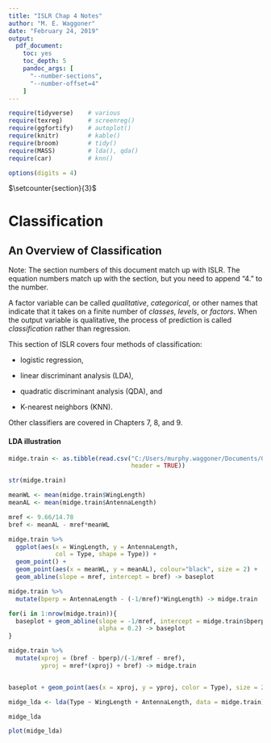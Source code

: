 ```yaml
---
title: "ISLR Chap 4 Notes"
author: "M. E. Waggoner"
date: "February 24, 2019"
output: 
  pdf_document:
    toc: yes
    toc_depth: 5
    pandoc_args: [
      "--number-sections",
      "--number-offset=4"
    ]
---
```


```r
require(tidyverse)    # various
require(texreg)       # screenreg()
require(ggfortify)    # autoplot()
require(knitr)        # kable()
require(broom)        # tidy()
require(MASS)         # lda(), qda()
require(car)          # knn()

options(digits = 4)
```


$\setcounter{section}{3}$

# Classification

## An Overview of Classification

Note:  The section numbers of this document match up with ISLR.  The equation numbers match up with the section, but you need to append "4." to the number.

A factor variable can be called *qualitative*, *categorical*, or other names that indicate that it takes on a finite number of *classes*, *levels*, or *factors*.  When the output variable is qualitative, the process of prediction is called *classification* rather than regression.

This section of ISLR covers four methods of classification:  

* logistic regression,

* linear discriminant analysis (LDA),

* quadratic discriminant analysis (QDA), and

* K-nearest neighbors (KNN).

Other classifiers are covered in Chapters 7, 8, and 9.

#### LDA illustration

```r
midge.train <- as.tibble(read.csv("C:/Users/murphy.waggoner/Documents/GitHub/Math-308-Adv-Data-Modeling/ISLR Chapter 01/ISLR Chapter 1 Midge.txt", 
                                  header = TRUE))

str(midge.train)

meanWL <- mean(midge.train$WingLength)
meanAL <- mean(midge.train$AntennaLength)

mref <- 9.66/14.78
bref <- meanAL - mref*meanWL

midge.train %>% 
  ggplot(aes(x = WingLength, y = AntennaLength, 
             col = Type, shape = Type)) + 
  geom_point() +
  geom_point(aes(x = meanWL, y = meanAL), colour="black", size = 2) +
  geom_abline(slope = mref, intercept = bref) -> baseplot

midge.train %>% 
  mutate(bperp = AntennaLength - (-1/mref)*WingLength) -> midge.train

for(i in 1:nrow(midge.train)){
  baseplot + geom_abline(slope = -1/mref, intercept = midge.train$bperp[[i]] ,
                         alpha = 0.2) -> baseplot
}

midge.train %>% 
  mutate(xproj = (bref - bperp)/(-1/mref - mref),
         yproj = mref*(xproj) + bref) -> midge.train


baseplot + geom_point(aes(x = xproj, y = yproj, color = Type), size = 2, data = midge.train)

midge_lda <- lda(Type ~ WingLength + AntennaLength, data = midge.train)

midge_lda

plot(midge_lda)
```



